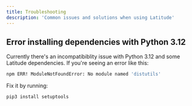 ```yaml
---
title: Troubleshooting
description: 'Common issues and solutions when using Latitude'
---
```


## Error installing dependencies with Python 3.12

Currently there's an incompatibiblity issue with Python 3.12 and some Latitude dependencies. If you're seeing an error like this:

```bash
npm ERR! ModuleNotFoundError: No module named 'distutils'
```

Fix it by running:

```bash
pip3 install setuptools
```
